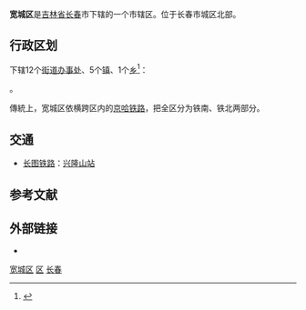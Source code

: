 {{Infobox China County
| county = 宽城区
| usedname = 
| nameorigin = 
| Photo = 
| Photoname = 
| map = ChinaChangchunKuancheng.png
| map_caption = 宽城区在长春市的位置
| Pinyin =  Kuānchéng Qū
| Belong = [[吉林省|吉林省]][[长春市|长春市]]
| Types = [[市辖区|市辖区]]
| admincode =  
| founded = 
| seat = 
| officerTitle = 
| officer = 
| officerTitle2 = 
| officer2 = 
| division = 16
| town = 2
| township = 1
| subdistrict = 13
| dialect = 
| post code = 130000
| phone code = 431 
| coordinate = 
| area = 344平方千米
| area land = 
| area water = 
| census yr = 
| pop = 43万人
| density =  
| GDP = 
| GDP_as_of = 
| GDPPC = 
| carlicense = 吉A
| web = http://www.jckc.gov.cn/
| web_title = 宽城区政府网
}}
'''宽城区'''是[[吉林省|吉林省]][[长春|长春]]市下辖的一个市辖区。位于长春市城区北部。

== 行政区划 ==
{{PAGENAMEBASE}}下辖12个[[街道办事处|街道办事处]]、5个[[行政建制镇|镇]]、1个[[乡_(中华人民共和国)|乡]]<ref>{{PRC admin/ref sgc|22/01/03}}</ref>：

{{PRC admin/children|22/01/03}}。

傳統上，宽城区依横跨区内的[[京哈铁路|京哈铁路]]，把全区分为铁南、铁北两部分。

== 交通 ==
* {{rint|cn|rail}}[[长图铁路|长图铁路]]：[[兴隆山站|兴隆山站]]

== 参考文献 ==
{{Wikisource|国务院关于同意吉林省调整长春市行政区划的批复}}
{{reflist}}

== 外部链接 ==
* {{Official website|http://www.jckc.gov.cn/|name=长春市宽城区人民政府}}

{{宽城区行政区划}}
{{长春市行政区划}}
{{吉林行政区划}}

[[Category:宽城区|]]
[[Category:长春区县市|区]]
[[Category:吉林市辖区|长春]]